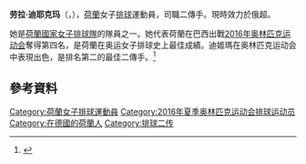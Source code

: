 {{noteta
|T=zh-cn:劳拉·迪耶克玛; zh-hk:蘿拉·迪姬瑪;
|1=zh:劳拉·迪耶克玛; zh-hk:蘿拉·迪姬瑪;zh-cn:劳拉·迪耶克玛;
|2=zh:迪耶克玛; zh-hk:迪姬瑪;zh-cn:迪耶克玛;
}}
{{Infobox 排球選手
| name           = 劳拉·迪耶克玛
| image          = 2016 DSC Volleyball 088 Laura Dijkema.jpg
| image_size     = 
| caption        = 
| fullname       = Laura Chantal Dijkema
| nickname       = 
| nationality    = {{NED}}
| birth_date     = {{birth date and age|1990|2|18|mf=y}}<ref name="FIVB">{{cite web |url=http://rio2016.fivb.com/en/volleyball/women/teams/ned-netherlands/players/laura-dijkema?id=53632 |title=Players - LAURA DIJKEMA |publisher=2016年夏季奥林匹克运动会官網 |accessdate=2016-09-04 |archive-date=2019-08-18 |archive-url=https://web.archive.org/web/20190818030731/http://rio2016.fivb.com/en/volleyball/women/teams/ned-netherlands/players/laura-dijkema?id=53632 |dead-url=no }}</ref>                 
| birth_place    = {{NED}}[[阿森|阿森]]
| death_date     = 
| death_place    = 
| hometown       =阿姆斯特丹 
| height         = {{height|m=1.84}}
| weight         = {{convert|70|kg|lb}}
| spike          = {{convert|293|cm}}
| block          = {{convert|279|cm}}
| college        = 
| position       = 二傳
| currentclub    = {{flagicon|RUS}} {{link-en|加里宁格勒火车头女排俱樂部|:ru:Локомотив (волейбольный клуб, Калининград)}}
| currentnumber  = 14
| years          = {{ubl | 2013－2014 | 2014－2016 |2016－2018 | 2018－2020 | 2020－2021 | 2021－}}
| teams          = {{ubl | {{flagicon|TUR}} {{link-en|浩克银行女排俱樂部|Halkbank Ankara}} | {{flagicon|GER}} {{link-en|德雷斯德纳女排俱樂部|Dresdner SC}} |{{flagicon|ITA}} [[諾瓦拉女排俱樂部|諾瓦拉女排俱樂部]] | {{flagicon|ITA}} {{link-en|佛羅倫薩女排俱樂部|Azzurra Volley San Casciano}} | {{flagicon|RUS}} <small>{{link-en|加里宁格勒火车头女排俱樂部|:ru:Локомотив (волейбольный клуб, Калининград)}}</small>  | {{flagicon|RUS}} <small>{{link-en|圣彼得堡列宁格勒卡女排俱樂部|:ru:Локомотив (волейбольный клуб, Калининград)}}</small> }}
| nationalyears  = 2010－
| nationalteam   = {{Flagicon|NED}} [[荷蘭國家女子排球隊|荷蘭國家女子排球隊]]
| medaltemplates =
}}

'''劳拉·迪耶克玛'''（{{lang-en|Laura Chantal Dijkema}}，{{bd|1990年|2月18日|catIdx=D}}），[[荷蘭|荷蘭]]女子[[排球|排球]]運動員，司職二傳手。現時效力於俄超{{link-en|圣彼得堡列宁格勒卡女排俱樂部|:ru:Локомотив (волейбольный клуб, Калининград)}}。

她是[[荷蘭國家女子排球隊|荷蘭國家女子排球隊]]的隊員之一。她代表荷蘭在巴西出戰[[2016年夏季奧林匹克運動會女子排球比賽|2016年奥林匹克运动会]]奪得第四名，是荷蘭在奥运女子排球史上最佳成績。迪姬瑪在奥林匹克运动会中表現出色，是排名第二的最佳二傳手。<ref>{{cite web|url=http://www.fivb.org/vis_web/volley/WOG2016/WOG2016_p5-Best_players.pdf|title=Player Ranking by Skill|accessdate=2014-10-12|date=2016-08-22|author=FIVB|archive-date=2016-08-19|archive-url=https://web.archive.org/web/20160819231230/http://www.fivb.org/vis_web/volley/WOG2016/WOG2016_p5-Best_players.pdf|dead-url=no}}</ref>

==參考資料==
{{Reflist}}
{{DEFAULTSORT: Dijkema, Laura}}
[[Category:荷蘭女子排球運動員|Category:荷蘭女子排球運動員]]
[[Category:2016年夏季奥林匹克运动会排球运动员|Category:2016年夏季奥林匹克运动会排球运动员]]
[[Category:在德國的荷蘭人|Category:在德國的荷蘭人]]
[[Category:排球二传|Category:排球二传]]